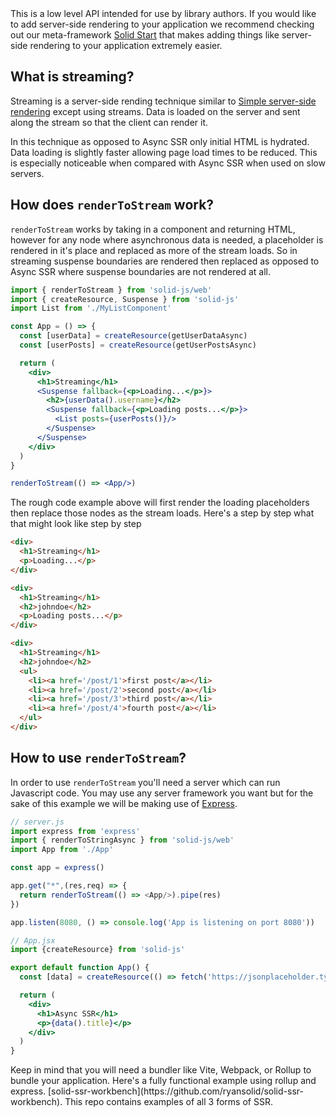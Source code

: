 
<Title>Streaming</Title>

<Aside type="warning">
  This is a low level API intended for use by library authors. If you would like to add server-side rendering to your application we recommend checking out our meta-framework <a href="https://start.solidjs.com/getting-started/what-is-solidstart">Solid Start</a> that makes adding things like server-side rendering to your application extremely easier.
</Aside>

## What is streaming?

Streaming is a server-side rending technique similar to [Simple server-side rendering](/references/concepts/ssr/simple-client-fetching-ssr/) except using streams. Data is loaded on the server and sent along the stream so that the client can render it.

In this technique as opposed to Async SSR only initial HTML is hydrated. Data loading is slightly faster allowing page load times to be reduced. This is especially noticeable when compared with Async SSR when used on slow servers.

## How does `renderToStream` work?

`renderToStream` works by taking in a component and returning HTML, however for any node where asynchronous data is needed, a placeholder is rendered in it's place and replaced as more of the stream loads. So in streaming suspense boundaries are rendered then replaced as opposed to Async SSR where suspense boundaries are not rendered at all.

```jsx
import { renderToStream } from 'solid-js/web'
import { createResource, Suspense } from 'solid-js'
import List from './MyListComponent'

const App = () => {
  const [userData] = createResource(getUserDataAsync)
  const [userPosts] = createResource(getUserPostsAsync)

  return (
    <div>
      <h1>Streaming</h1>
      <Suspense fallback={<p>Loading...</p>}>
        <h2>{userData().username}</h2>
        <Suspense fallback={<p>Loading posts...</p>}>
          <List posts={userPosts()}/>
        </Suspense>
      </Suspense>
    </div>
  )
}

renderToStream(() => <App/>)
```

The rough code example above will first render the loading placeholders then replace those nodes as the stream loads. Here's a step by step what that might look like step by step

```html
<div>
  <h1>Streaming</h1>
  <p>Loading...</p>
</div>
```

```html
<div>
  <h1>Streaming</h1>
  <h2>johndoe</h2>
  <p>Loading posts...</p>
</div>
```

```html
<div>
  <h1>Streaming</h1>
  <h2>johndoe</h2>
  <ul>
    <li><a href='/post/1'>first post</a></li>
    <li><a href='/post/2'>second post</a></li>
    <li><a href='/post/3'>third post</a></li>
    <li><a href='/post/4'>fourth post</a></li>
  </ul>
</div>
```

## How to use `renderToStream`?

In order to use `renderToStream` you'll need a server which can run Javascript code. You may use any server framework you want but for the sake of this example we will be making use of [Express](https://expressjs.com/).

```js
// server.js
import express from 'express'
import { renderToStringAsync } from 'solid-js/web'
import App from './App'

const app = express()

app.get("*",(res,req) => {
  return renderToStream(() => <App/>).pipe(res)
})

app.listen(8080, () => console.log('App is listening on port 8080'))
```

```jsx
// App.jsx
import {createResource} from 'solid-js'

export default function App() {
  const [data] = createResource(() => fetch('https://jsonplaceholder.typicode.com/todos/1').then(res => res.json()))

  return (
    <div>
      <h1>Async SSR</h1>
      <p>{data().title}</p>
    </div>
  )
}
````

<Aside type='general'>
  Keep in mind that you will need a bundler like Vite, Webpack, or Rollup to bundle your application. Here's a fully functional example using rollup and express. [solid-ssr-workbench](https://github.com/ryansolid/solid-ssr-workbench). This repo contains examples of all 3 forms of SSR.
</Aside>
